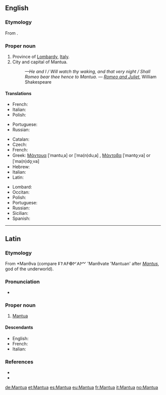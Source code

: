 {{also|mantua|Mântua|Mantüa}}
==English==

===Etymology===
From {{etyl|la|en}} {{m|la|Mantua}}.

===Proper noun===
{{en-proper noun}}

# Province of [[Lombardy]], [[Italy]].
# City and capital of Mantua.
#: ''—He and I / Will watch thy waking, and that very night / Shall Romeo bear thee hence to Mantua.'' &mdash; ''[[w:Romeo and Juliet|Romeo and Juliet]]'', William Shakespeare

====Translations====
{{trans-top|province}}
* French: {{t+|fr|Mantoue}}
* Italian: {{t+|it|Mantova}}
* Polish: {{t|pl|Mantua|f}}
{{trans-mid}}
* Portuguese: {{t|pt|Mântua}}
* Russian: {{t+|ru|Ма́нтуя|f}}
{{trans-bottom}}

{{trans-top|city}}
* Catalan: {{t|ca|Màntua}}
* Czech: {{t|cs|Mantova}}
* French: {{t+|fr|Mantoue}}
* Greek: [[Μάντουα]] [ˈmantuˌa] or [ˈma(n)duˌa] {{g|f}}, [[Μάντοβα]] [ˈmanto̞ˌva] or [ˈma(n)do̞ˌva] {{g|f}}
* Hebrew: {{t|he|מנטובה|f|sc=Hebr}}
* Italian: {{t+|it|Mantova|f}}
* Latin: {{t|la|Mantua}}
{{trans-mid}}
* Lombard: {{t|lmo|Mantua}}
* Occitan: {{t|oc|Màntoa}}
* Polish: {{t|pl|Mantua|f}}
* Portuguese: {{t|pt|Mântua}}
* Russian: {{t+|ru|Ма́нтуя|f}}
* Sicilian: {{t|scn|Màntuva}}
* Spanish: {{t+|es|Mantua}}
{{trans-bottom}}

----

==Latin==

===Etymology===
From {{etyl|ett|la}} *Manθva (compare 𐌄𐌕𐌀𐌅𐌈𐌍𐌀𐌌 'Manθvate 'Mantuan' after ''[[Mantus]]'', god of the underworld).

===Pronunciation===
* {{la-IPA}}

===Proper noun===
{{la-proper noun||Mantuae|f|first}}

# [[Mantua#English|Mantua]] {{qualifier|city}}

====Descendants====
* English: {{l|en|Mantua}}
* French: {{l|fr|Mantoue}}
* Italian: {{l|it|Mantova}}

===References===
* {{R:L&S}}
* {{R:Gaffiot}}

[[de:Mantua]]
[[et:Mantua]]
[[es:Mantua]]
[[eu:Mantua]]
[[fr:Mantua]]
[[it:Mantua]]
[[no:Mantua]]